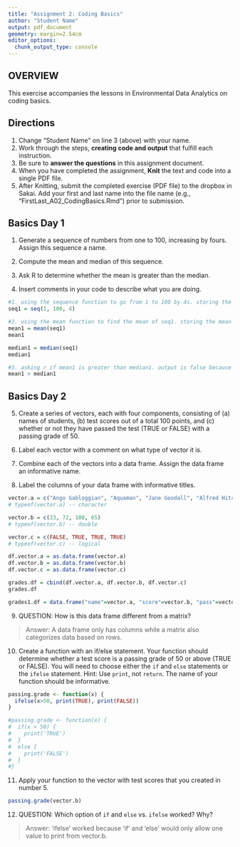 ```yaml
---
title: "Assignment 2: Coding Basics"
author: "Student Name"
output: pdf_document
geometry: margin=2.54cm
editor_options: 
  chunk_output_type: console
---
```


## OVERVIEW

This exercise accompanies the lessons in Environmental Data Analytics on coding basics. 

## Directions
1. Change "Student Name" on line 3 (above) with your name.
2. Work through the steps, **creating code and output** that fulfill each instruction.
3. Be sure to **answer the questions** in this assignment document.
4. When you have completed the assignment, **Knit** the text and code into a single PDF file.
5. After Knitting, submit the completed exercise (PDF file) to the dropbox in Sakai. Add your first and last name into the file name (e.g., "FirstLast_A02_CodingBasics.Rmd") prior to submission.



## Basics Day 1

1. Generate a sequence of numbers from one to 100, increasing by fours. Assign this sequence a name. 

2. Compute the mean and median of this sequence. 

3. Ask R to determine whether the mean is greater than the median. 

4. Insert comments in your code to describe what you are doing.

```r
#1. using the sequence function to go from 1 to 100 by 4s. storing the sequence in seq1.
seq1 = seq(1, 100, 4)

#2. using the mean function to find the mean of seq1. storing the mean in mean1. producing the output. rinse and repeat with median. they're both 49.
mean1 = mean(seq1)
mean1

median1 = median(seq1)
median1

#3. asking r if mean1 is greater than median1. output is false because they are equal.
mean1 > median1

```

## Basics Day 2

5. Create a series of vectors, each with four components, consisting of (a) names of students, (b) test scores out of a total 100 points, and (c) whether or not they have passed the test (TRUE or FALSE) with a passing grade of 50.

6. Label each vector with a comment on what type of vector it is.

7. Combine each of the vectors into a data frame. Assign the data frame an informative name.

8. Label the columns of your data frame with informative titles.

```r
vector.a = c("Ango Gabloggian", "Aquaman", "Jane Goodall", "Alfred Hitchcock")
# typeof(vector.a) -- character

vector.b = c(23, 72, 100, 65)
# typeof(vector.b) -- double

vector.c = c(FALSE, TRUE, TRUE, TRUE)
# typeof(vector.c) -- logical

df.vector.a = as.data.frame(vector.a)
df.vector.b = as.data.frame(vector.b)
df.vector.c = as.data.frame(vector.c)

grades.df = cbind(df.vector.a, df.vector.b, df.vector.c)
grades.df

grades1.df = data.frame("name"=vector.a, "score"=vector.b, "pass"=vector.c)

```

9. QUESTION: How is this data frame different from a matrix?

> Answer: A data frame only has columns while a matrix also categorizes data based on rows.

10. Create a function with an if/else statement. Your function should determine whether a test score is a passing grade of 50 or above (TRUE or FALSE). You will need to choose either the `if` and `else` statements or the `ifelse` statement. Hint: Use `print`, not `return`. The name of your function should be informative.

```r
passing.grade <- function(x) {
  ifelse(x>50, print(TRUE), print(FALSE))
}

#passing.grade <- function(x) {
#  if(x > 50) {
#    print('TRUE')
#  } 
#  else {
#    print('FALSE')
#  }
#}

```


11. Apply your function to the vector with test scores that you created in number 5. 

```r
passing.grade(vector.b)
```

12. QUESTION: Which option of `if` and `else` vs. `ifelse` worked? Why?

> Answer: 'ifelse' worked because 'if' and 'else' would only allow one value to print from vector.b.

